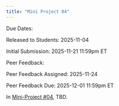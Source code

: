 ```yaml
---
title: "Mini Project 04"
---
```



Due Dates:

Released to Students: 2025-11-04

Initial Submission: 2025-11-21 11:59pm ET

Peer Feedback:

Peer Feedback Assigned: 2025-11-24


Peer Feedback Due: 2025-12-01 11:59pm ET

In <a href="https://michael-weylandt.com/STA9750/miniprojects/mini04.html" data-original-href="https://michael-weylandt.com/STA9750/miniprojects/mini04.html">Mini-Project #04</a>, TBD.


